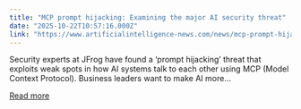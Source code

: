 ```yaml
---
title: "MCP prompt hijacking: Examining the major AI security threat"
date: "2025-10-22T10:57:16.000Z"
link: "https://www.artificialintelligence-news.com/news/mcp-prompt-hijacking-examining-major-ai-security-threat/"
---
```


Security experts at JFrog have found a ‘prompt hijacking’ threat that exploits weak spots in how AI systems talk to each other using MCP (Model Context Protocol). Business leaders want to make AI more...

[Read more](https://www.artificialintelligence-news.com/news/mcp-prompt-hijacking-examining-major-ai-security-threat/)
